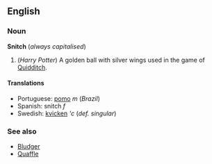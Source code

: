 ==English==
===Noun===
'''Snitch''' (''always capitalised'')

# (''Harry Potter'') A golden ball with silver wings used in the game of [[Quidditch]].

====Translations====
*Portuguese: [[pomo]] ''m'' (''Brazil'')
*Spanish: snitch ''f''
*Swedish: [[kvicken]] '''c'' (''def. singular'')

===See also===
*[[Bludger]]
*[[Quaffle]]